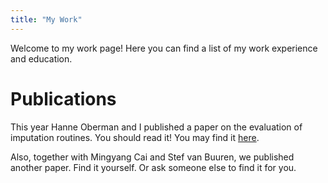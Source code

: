 ```yaml
---
title: "My Work"
---
```


Welcome to my work page! Here you can find a list of my work experience and education.

# Publications
This year Hanne Oberman and I published a paper on the evaluation of imputation routines. You should read it! You may find it [here](https://onlinelibrary.wiley.com/doi/full/10.1002/bimj.202200107).

Also, together with Mingyang Cai and Stef van Buuren, we published another paper. Find it yourself. Or ask someone else to find it for you. 
